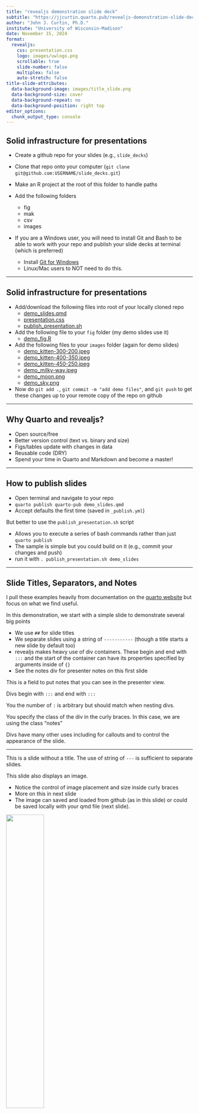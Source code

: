 ```yaml
---
title: "revealjs demonstration slide deck"
subtitle: "https://jjcurtin.quarto.pub/revealjs-demonstration-slide-deck/"
author: "John J. Curtin, Ph.D."
institute: "University of Wisconsin-Madison"
date: November 15, 2024
format: 
  revealjs:
    css: presentation.css
    logo: images/uwlogo.png
    scrollable: true
    slide-number: false 
    multiplex: false 
    auto-stretch: false
title-slide-attributes:
  data-background-image: images/title_slide.png
  data-background-size: cover
  data-background-repeat: no
  data-background-position: right top
editor_options: 
  chunk_output_type: console
---
```


## Solid infrastructure for presentations

- Create a github repo for your slides (e.g., `slide_decks`)

- Clone that repo onto your computer (`git clone git@github.com:USERNAME/slide_decks.git`)

- Make an R project at the root of this folder to handle paths

- Add the following folders
  - fig
  - mak
  - csv 
  - images

- If you are a Windows user, you will need to install Git and Bash to be able to work with your repo and publish your slide decks at terminal (which is preferred)
  - Install [Git for Windows](https://gitforwindows.org/)
  - Linux/Mac users to NOT need to do this.

-----------------------------------------------------------------------------

## Solid infrastructure for presentations

- Add/download the following files into root of your locally cloned repo 
  - [demo_slides.qmd](demo_slides.qmd)
  - [presentation.css](presentation.css)
  - [publish_presentation.sh](publish_presentation.sh)
 
- Add the following file to your `fig` folder (my demo slides use it)
  - [demo_fig.R](fig/demo_fig.R) 
 
- Add the following files to your `images` folder (again for demo slides)
  - [demo_kitten-300-200.jpeg](images/demo_kitten-300-200.jpeg) 
  - [demo_kitten-400-350.jpeg](images/demo_kitten-400-350.jpeg) 
  - [demo_kitten-450-250.jpeg](images/demo_kitten-450-250.jpeg) 
  - [demo_milky-way.jpeg](images/demo_milky-way.jpeg) 
  - [demo_moon.png](images/demo_moon.png) 
  - [demo_sky.png](images/demo_sky.png) 

- Now do `git add .`, `git commit -m "add demo files"`, and `git push` to get these changes up to  your remote copy of the repo on github 

-----------------------------------------------------------------------------

## Why Quarto and revealjs?

- Open source/free
- Better version control (text vs. binary and size)
- Figs/tables update with changes in data
- Reusable code (DRY)
- Spend your time in Quarto and Markdown and become a master!

-----------------------------------------------------------------------------

## How to publish slides

- Open terminal and navigate to your repo
- `quarto publish quarto-pub demo_slides.qmd`
- Accept defaults the first time (saved in `_publish.yml`)

But better to use the `publish_presentation.sh` script

- Allows you to execute a series of bash commands rather than just `quarto publish`
- The sample is simple but you could build on it (e.g., commit your changes and push)
- run it with `. publish_presentation.sh demo_slides`

-----------------------------------------------------------------------------

## Slide Titles, Separators, and Notes 

I pull these examples heavily from documentation on the [quarto website](https://quarto.org/docs/presentations/revealjs/) but focus on what we find useful.

In this demonstration, we start with a simple slide to demonstrate several big points

- We use `##` for slide titles
- We separate slides using a string of `-----------` (though a title starts a new slide by default too)
- revealjs makes heavy use of div containers.  These begin and end with `:::` and the start of the container can have its properties specified by arguments inside of `{}`
- See the notes div for presenter notes on this first slide
  
::: {.notes}
This is a field to put notes that you can see in the presenter view.  

Divs begin with `:::` and end with `:::`

You the number of `:` is arbitrary but should match when nesting divs.

You specify the class of the div in the curly braces.  In this case, we are using the class "notes"

Divs have many other uses including for callouts and to control the appearance of the slide.
:::

-----------------------------------------------------------------------------

This is a slide without a title.  The use of string of `---` is sufficient to separate slides.

This slide also displays an image.

- Notice the control of image placement and size inside curly braces
- More on this in next slide
- The image can saved and loaded from github (as in this slide) or could be saved locally with your qmd file (next slide).

![](https://github.com/jjcurtin/lab_support/blob/main/templates/revealjs/images/demo_kitten-400-350.jpeg?raw=true){.absolute bottom=0 right=50 width=45%}

::: {.notes}
Here are some more notes.   I will stop using notes for the remaining slides....
:::

-----------------------------------------------------------------------------

## Absolute Position

You can position images or other elements at precise locations

Also notice the use of `.fragment` inside the curly braces of the second two images to have them come in as incremental fragments (more on that in a later slide)

![](images/demo_kitten-400-350.jpeg){.absolute top=170 left=30 width=400 height=400}

![](images/demo_kitten-450-250.jpeg){.absolute .fragment top=160 right=80 width=450}

![](images/demo_kitten-300-200.jpeg){.absolute .fragment .fade-up bottom=110 right=130 width=300}

::: footer
Learn more: [Absolute Position](https://quarto.org/docs/presentations/revealjs/advanced.html#absolute-position)
:::

-----------------------------------------------------------------------------

## Incremental Bullet Points - Option 1

Lists can optionally be displayed incrementally using a `::: { .incremental}` div

::: { .incremental}
-   First item
-   Second item
-   Third item
:::

-----------------------------------------------------------------------------

## Incremental Bullet Points - Option 2 (pauses)

Content can also come in incrementally using pauses.

. . .

Pauses are indicated by `. . .` on their own line.

. . .

This will work with any content, plots, etc;  Not just bullet points, so its a solution if you want to reveal more than just bullet points.

![](images/demo_kitten-300-200.jpeg)

. . .

Note that it automatically makes previous items gray but this doesn't apply to the first item which is before the first pause.  Could fix by starting with a pause (but then need double click to display first content).

. . .

I don't use a lot of pauses or incremental lists. I prefer the next two options.

-----------------------------------------------------------------------------

## Incremental Bullet Points - Option 3 (separate slides)

Lists can also be displayed incrementally by putting them on separate slides.  
As the slides advance, you can manually color the previous points gray.  Put the text in `[]` and the color in `{style="color: gray;"}`.

This is my preferred method for **presentations** where I am using notes heavily because it allows for more room for notes on each bullet point (though it does require coping content across slides).

- First item 

-----------------------------------------------------------------------------

## Incremental Bullet Points - Option 3 (separate slides)

Lists can also be displayed incrementally by putting them on separate slides.  
As the slides advance, you can manually color the previous points gray.  Put the text in `[]` and the color in `{style="color: gray;"}`.

This is my preferred method for **presentations** where I am using notes heavily because it allows for more room for notes on each bullet point (though it does require coping content across slides).

- [First item ]{style="color: gray;"}
- Second item

-----------------------------------------------------------------------------

## Incremental Bullet Points - Option 3 (separate slides)

Lists can also be displayed incrementally by putting them on separate slides.  
As the slides advance, you can manually color the previous points gray.  Put the text in `[]` and the color in `{style="color: gray;"}`.

This is my preferred method for **presentations** where I am using notes heavily because it allows for more room for notes on each bullet point (though it does require coping content across slides).

- [First item ]{style="color: gray;"}
- [Second item]{style="color: gray;"}
- Third item

-----------------------------------------------------------------------------

## Incremental Bullet Points - Option 4 (fragments)

Animated incremental text (or other content like plots, etc) can be handled with fragments.  This is my preferred method for **teaching** because it doesn't require duplicating the content across slides and I don't use notes when I teach.

::: {.fragment .strike}
Strike (displayed at start)
:::

::: {.fragment .highlight-red}
Highlight red (displayed at start)
:::

::: {.fragment .fade-in}
Fade in (hidden at start).  Fraqments can contain any content, not just text.  Here is an image:

![](images/demo_kitten-300-200.jpeg)
:::

::: {.fragment .fade-up}
Slide up while fading in (hidden at start)
:::

::: {.fragment .fade-left}
Slide left while fading in (hidden at start)
:::

::: {.fragment .fade-in-then-semi-out}
Fade in then semi out (hidden at start)
:::

::: {.fragment .blue}
You can change the text color of your fragment by adding one of the pre-defined color spans from presentation.css!
:::

::: footer
Learn more: [Fragments](https://quarto.org/docs/presentations/revealjs/advanced.html#fragments)
:::

-----------------------------------------------------------------------------

## Quotes

This slide demonstrates the use of a quote with `>`

- Notice the use of colored text.  This can be used with any text, not just quotes
- Notice the use of `<\br>` <br> to create line breaks in the text

\
\

> “Could you predict not only [who]{style="color: blue;"} might be at greatest risk for relapse … <br>
 … but precisely [when]{style="color: blue;"} that relapse might occur … <br>
 … and [how best to intervene]{style="color: blue;"} to prevent it?"
 
 \
 \

Here is normal text after the quote.  

Notice the addition of extra blank lines to increase spacing using `\`

-----------------------------------------------------------------------------

## Callouts 

Here is the use of a callout div

- There are a few types
  - note
  - tips
  - important
  - caution
  - warning

- The types vary in the header color and icon
- You can find more detail on the [quarto website](https://quarto.org/docs/blog/posts/2022-02-13-feature-callouts/)

:::{.callout-tip}
## Rules of thumb for auROC 
.70 - .80 is considered fair  
.80 - .90 is considered good  
\>= .90 is considered excellent  
:::

-----------------------------------------------------------------------------

## Callouts 

- You can suppress the icon if you want using `{.callout-tip icon=false}`

:::{.callout-tip icon=false}
## Rules of thumb for auROC 
.70 - .80 is considered fair  
.80 - .90 is considered good  
\>= .90 is considered excellent  
:::

-----------------------------------------------------------------------------

## Footers

You can add footers to specific slides using a footer div `::: {.footer}`

::: {.footer}
Curtin et al., 2024
:::

-----------------------------------------------------------------------------

## Columns 

::: {.columns}
:::: {.column width=60%}
We can break the slides up into columns

- We use nested divs for this
- Top level div (use `::: {.columns}`) to start the container for the columns.  End the columns with `:::`
- Next level div (use `::::`) is the container for each column.  End each column with `::::`
:::::

:::: {.column width=40%}
The columns can be of different widths

- Specify the width for each specific column with the div that starts the column
- e.g., `:::: {.column width=40%}`
- Note that there is no space before or after `=`.  Quarto is a bit finicky!
- Note also that you will sometimes see quotes around the argument (e.g. `"40%"`) but those are NOT needed so I try to be consistent in not using them!
::::
:::

-----------------------------------------------------------------------------

## Columns 

::: {.columns}
:::: {.column width=45%}
If you want more separation between columns, you can add an empty narrow column between the others.  
:::::

:::: {.column width=10%}
::::

:::: {.column width=45%}
This is a good way to add space between columns. 
::::
:::

-----------------------------------------------------------------------------

## Plots created in slide

You can make plots directly in the slides using R code chunks

- You need to load relevant libraries and set themes, etc (once)
- You can set the size of the plot in the chunk options and suppress messages

```r
#| message: false

library(tidyverse)
theme_set(theme_classic()) 

tibble(value = rnorm(100)) |> 
  ggplot(aes(x=value)) + 
    geom_histogram()
```

-----------------------------------------------------------------------------

## Plots created by separate scripts

::: {.columns}
:::: {.column width=50%}
You can also make plots in separate scripts

Source the script (use project path combined with `here::here()`) and then display the plot object

Good for reusable plot code

I use this approach for my presentations. I also do side by side text and plot a lot
::::

:::: {.column width=50%}
```r
source(here::here("fig", "demo_fig.R"))
fig_hist
```
::::
:::

-----------------------------------------------------------------------------

## Plot sizing

You can set the size of the plot in the chunk options using `fig-height` and `fig-width`.  Here is a four inch high plot (with no setting for width) 

```r
#| fig-height: 4

fig_hist
```

-----------------------------------------------------------------------------
  
## Plot sizing

here is a 4 x 4 inch high plot

```r
#| fig-height: 4
#| fig-width: 4

fig_hist
```

-----------------------------------------------------------------------------
  
## Plot sizing

here is a 2 x 2 inch high plot

```r
#| fig-height: 2
#| fig-width: 2

fig_hist
```
-----------------------------------------------------------------------------
 
## Slide backgrounds {background=#43464B}

Set the `background` attribute on a slide to change the background color (all CSS color formats are supported).

For example: `## Slide Backgrounds {background=#43464B}`

::: footer
Learn more: [Slide Backgrounds](https://quarto.org/docs/presentations/revealjs/#color-backgrounds)
:::

-----------------------------------------------------------------------------

## Media Backgrounds {background=#43464B background-image=images/demo_milky-way.jpeg}

You can also use the following as a slide background:

-   An image: `background-image`

-   A video: `background-video`

-   An iframe: `background-iframe`

::: footer
Learn more: [Media Backgrounds](https://quarto.org/docs/presentations/revealjs/#image-backgrounds)
:::

-----------------------------------------------------------------------------

## Box/Oval for attention focus

We can put a box or oval around some part of a slide to focus audience attention

It would typically be put in a fragment to have it appear incrementally (see `.fragment` in the curly braces)

The class that supports this is in our css file (presentation.css).  You can overide any of the parameters in the css definition by specifying them in the curly braces.  Height and width would be the most common to change.

```r
#| fig-height: 4
#| fig-width: 4

fig_hist
```

::: {.circ_outline .absolute bottom=10% left=10% width=200px .fragment}
:::

::: {.rect_outline .absolute bottom=40% left=50% height=200px width=300px .fragment}
:::

-----------------------------------------------------------------------------

## Other Details

- [Chalkboard](https://quarto.org/docs/presentations/revealjs/presenting.html#Chalkboard)
- [Scrollable](https://quarto.org/docs/presentations/revealjs/presenting.html#slide-numbers)
- [Multiplex](https://quarto.org/docs/presentations/revealjs/presenting.html#Multiplex)
- [Slide numbers](https://quarto.org/docs/presentations/revealjs/presenting.html#slide-numbers)
- [Print to pdf](https://quarto.org/docs/presentations/revealjs/presenting.html#slide-numbers)

-----------------------------------------------------------------------------

## Additional Title Slide Details

- See my title slide for ideas
- Lots of additional documentation [available](https://quarto.org/docs/reference/formats/presentations/revealjs.html)

-----------------------------------------------------------------------------

## Slide Transitions

You can also use slide transitions

I am not a fan of these (and you will need to turn off on slides that present content incrementally across slides)

This slide also demonstrates a simple table using markdown syntax

\

| Transition | Description                                                            |
|------------|------------------------------------------------------------------------|
| `none`     | No transition (default, switch instantly)                              |
| `fade`     | Cross fade                                                             |
| `slide`    | Slide horizontally                                                     |
| `convex`   | Slide at a convex angle                                                |
| `concave`  | Slide at a concave angle                                               |
| `zoom`     | Scale the incoming slide so it grows in from the center of the screen. |

::: footer
Learn more: [Slide Transitions](https://quarto.org/docs/presentations/revealjs/advanced.html#slide-transitions)
:::

-----------------------------------------------------------------------------

## Themes

10 Built-in Themes (or [create your own](https://quarto.org/docs/presentations/revealjs/themes.html#creating-themes))

::: {layout-ncol=2}
![](images/demo_moon.png)

![](images/demo_sky.png)
:::

You can also customize the .css file to apply the same style to many aspects of your slides.  Talk to Susan (or just look inside presentation.css)!

This slide also demonstrates how to put images side by side using `::: {layout-ncol=2}`

::: footer
Learn more: [Themes](https://quarto.org/docs/presentations/revealjs/themes.html)
:::


## Acknowledgements (recent projects first){.smaller}
::::: {.columns}
:::: {.column width="48%"}
:::{style="text-align: center;"}
**Co-Investigators **
:::
![](https://raw.githubusercontent.com/jjcurtin/slide_decks/refs/heads/main/images/people/gustafson.png){style="margin:0 !important;" width="23%"}
![](https://raw.githubusercontent.com/jjcurtin/slide_decks/refs/heads/main/images/people/mohr.png){style="margin:0 !important;" width="23%"}
![](https://raw.githubusercontent.com/jjcurtin/slide_decks/refs/heads/main/images/people/kornfield.png){style="margin:0 !important;" width="23%"}
![](https://raw.githubusercontent.com/jjcurtin/slide_decks/refs/heads/main/images/people/vanswol.png){style="margin:0 !important;" width="23%"}  
![](https://raw.githubusercontent.com/jjcurtin/slide_decks/refs/heads/main/images/people/ammerman.png){style="margin:0 !important;" width="23%"}
![](https://raw.githubusercontent.com/jjcurtin/slide_decks/refs/heads/main/images/people/murphy.png){style="margin:0 !important;" width="23%"}
![](https://raw.githubusercontent.com/jjcurtin/slide_decks/refs/heads/main/images/people/shah.png){style="margin:0 !important;" width="23%"}
![](https://raw.githubusercontent.com/jjcurtin/slide_decks/refs/heads/main/images/people/zhu.png){style="margin:0 !important;" width="23%"}  
![](https://raw.githubusercontent.com/jjcurtin/slide_decks/refs/heads/main/images/people/brown.png){style="margin:0 !important;" width="23%"}
![](https://raw.githubusercontent.com/jjcurtin/slide_decks/refs/heads/main/images/people/huang.png){style="margin:0 !important;" width="23%"}
![](https://raw.githubusercontent.com/jjcurtin/slide_decks/refs/heads/main/images/people/sethares.png){style="margin:0 !important;" width="23%"}
![](https://raw.githubusercontent.com/jjcurtin/slide_decks/refs/heads/main/images/people/alagoz){style="margin:0 !important;" width="23%"}
::::
:::: {.column width="24%"}
:::{style="text-align: center;"}
**Graduate Students**
:::
![](https://raw.githubusercontent.com/jjcurtin/slide_decks/refs/heads/main/images/people/wyant.png){style="margin:0 !important;" width="47%"}
![](https://raw.githubusercontent.com/jjcurtin/slide_decks/refs/heads/main/images/people/punturieri.png){style="margin:0 !important;" width="47%"}
![](https://raw.githubusercontent.com/jjcurtin/slide_decks/refs/heads/main/images/people/yu.png){style="margin:0 !important;" width="47%"}
![](https://raw.githubusercontent.com/jjcurtin/slide_decks/refs/heads/main/images/people/santana.png){style="margin:0 !important;" width="47%"}
![](https://raw.githubusercontent.com/jjcurtin/slide_decks/refs/heads/main/images/people/fronk.png){style="margin:0 !important;" width="47%"}
::::
:::: {.column width="24%"}
:::{style="text-align: center;"}
**Staff**
:::
![](https://raw.githubusercontent.com/jjcurtin/slide_decks/refs/heads/main/images/people/wanta.png){style="margin:0 !important;" width="47%"}
![](https://raw.githubusercontent.com/jjcurtin/slide_decks/refs/heads/main/images/people/papp.png){style="margin:0 !important;" width="47%"}  
![](https://raw.githubusercontent.com/jjcurtin/slide_decks/refs/heads/main/images/people/colmenares.png){style="margin:0 !important;" width="47%"}
![](https://raw.githubusercontent.com/jjcurtin/slide_decks/refs/heads/main/images/people/lightheart.png){style="margin:0 !important;" width="47%"}
::::
:::::
## Acknowledgements (alphabetized) {.smaller}
::::: {.columns}
:::: {.column width="48%"}
:::{style="text-align: center;"}
**Co-Investigators **
:::
![](https://raw.githubusercontent.com/jjcurtin/slide_decks/refs/heads/main/images/people/alagoz){style="margin:0 !important;" width="23%"}
![](https://raw.githubusercontent.com/jjcurtin/slide_decks/refs/heads/main/images/people/ammerman.png){style="margin:0 !important;" width="23%"}
![](https://raw.githubusercontent.com/jjcurtin/slide_decks/refs/heads/main/images/people/brown.png){style="margin:0 !important;" width="23%"}
![](https://raw.githubusercontent.com/jjcurtin/slide_decks/refs/heads/main/images/people/gustafson.png){style="margin:0 !important;" width="23%"}
![](https://raw.githubusercontent.com/jjcurtin/slide_decks/refs/heads/main/images/people/huang.png){style="margin:0 !important;" width="23%"}
![](https://raw.githubusercontent.com/jjcurtin/slide_decks/refs/heads/main/images/people/kornfield.png){style="margin:0 !important;" width="23%"}
![](https://raw.githubusercontent.com/jjcurtin/slide_decks/refs/heads/main/images/people/mohr.png){style="margin:0 !important;" width="23%"}
![](https://raw.githubusercontent.com/jjcurtin/slide_decks/refs/heads/main/images/people/murphy.png){style="margin:0 !important;" width="23%"}
![](https://raw.githubusercontent.com/jjcurtin/slide_decks/refs/heads/main/images/people/sethares.png){style="margin:0 !important;" width="23%"}
![](https://raw.githubusercontent.com/jjcurtin/slide_decks/refs/heads/main/images/people/shah.png){style="margin:0 !important;" width="23%"}
![](https://raw.githubusercontent.com/jjcurtin/slide_decks/refs/heads/main/images/people/vanswol.png){style="margin:0 !important;" width="23%"}
![](https://raw.githubusercontent.com/jjcurtin/slide_decks/refs/heads/main/images/people/zhu.png){style="margin:0 !important;" width="23%"}  
::::
:::: {.column width="24%"}
:::{style="text-align: center;"}
**Graduate Students**
:::
![](https://raw.githubusercontent.com/jjcurtin/slide_decks/refs/heads/main/images/people/fronk.png){style="margin:0 !important;" width="47%"}
![](https://raw.githubusercontent.com/jjcurtin/slide_decks/refs/heads/main/images/people/punturieri.png){style="margin:0 !important;" width="47%"}
![](https://raw.githubusercontent.com/jjcurtin/slide_decks/refs/heads/main/images/people/santana.png){style="margin:0 !important;" width="47%"}
![](https://raw.githubusercontent.com/jjcurtin/slide_decks/refs/heads/main/images/people/wyant.png){style="margin:0 !important;" width="47%"}
![](https://raw.githubusercontent.com/jjcurtin/slide_decks/refs/heads/main/images/people/yu.png){style="margin:0 !important;" width="47%"}
::::
:::: {.column width="24%"}
:::{style="text-align: center;"}
**Staff**
:::
![](https://raw.githubusercontent.com/jjcurtin/slide_decks/refs/heads/main/images/people/colmenares.png){style="margin:0 !important;" width="47%"}
![](https://raw.githubusercontent.com/jjcurtin/slide_decks/refs/heads/main/images/people/lightheart.png){style="margin:0 !important;" width="47%"}
![](https://raw.githubusercontent.com/jjcurtin/slide_decks/refs/heads/main/images/people/papp.png){style="margin:0 !important;" width="47%"}
![](https://raw.githubusercontent.com/jjcurtin/slide_decks/refs/heads/main/images/people/wanta.png){style="margin:0 !important;" width="47%"}
::::
:::::